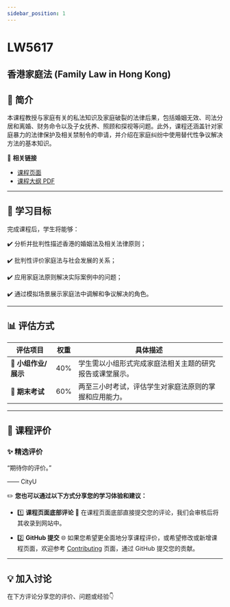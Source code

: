 ```yaml
---
sidebar_position: 1
---
```


# LW5617
## 香港家庭法 (Family Law in Hong Kong)

## **📘 简介**
本课程教授与家庭有关的私法知识及家庭破裂的法律后果，包括婚姻无效、司法分居和离婚、财务命令以及子女抚养、照顾和探视等问题。此外，课程还涵盖针对家庭暴力的法律保护及相关禁制令的申请，并介绍在家庭纠纷中使用替代性争议解决方法的基本知识。

🔗 **相关链接**
- [课程页面](https://www.cityu.edu.hk/catalogue/pg/202425/course/LW5617.htm)
- [课程大纲 PDF](https://www.cityu.edu.hk/catalogue/pg/202425/course/LW5617.pdf)

---

## **🎯 学习目标**

完成课程后，学生将能够：

✔️ 分析并批判性描述香港的婚姻法及相关法律原则；

✔️ 批判性评价家庭法与社会发展的关系；

✔️ 应用家庭法原则解决实际案例中的问题；

✔️ 通过模拟场景展示家庭法中调解和争议解决的角色。

---

## **📊 评估方式**

| **评估项目**         | **权重** | **具体描述**                                                                                       |
|---------------------|---------|---------------------------------------------------------------------------------------------------|
| **📂 小组作业/展示**  | 40%     | 学生需以小组形式完成家庭法相关主题的研究报告或课堂展示。                                                |
| **📂 期末考试**       | 60%     | 两至三小时考试，评估学生对家庭法原则的掌握和应用能力。                                                   |

---

## **💬 课程评价**

### ✨ **精选评价**
<div className={commentStyles.commentBox}>
    <p className={commentStyles.commentText}>
        “期待你的评价。”
    </p>
    <p className={commentStyles.commentAuthor}>—— CityU</p>
</div>

✏️ **您也可以通过以下方式分享您的学习体验和建议：**

- 1️⃣ **课程页面底部评论**
💬 在课程页面底部直接提交您的评论，我们会审核后将其收录到网站中。

- 2️⃣ **GitHub 提交**
🌐 如果您希望更全面地分享课程评价，或希望修改或新增课程页面，欢迎参考 [Contributing](https://penjc.github.io/cityU-navigator/contributing) 页面，通过 GitHub 提交您的贡献。

---

## **💡 加入讨论**

在下方评论分享您的评价、问题或经验👇
<Utterances />
